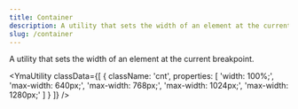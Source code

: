 ```yaml
---
title: Container
description: A utility that sets the width of an element at the current breakpoint.
slug: /container
---
```



A utility that sets the width of an element at the current breakpoint.

<YmaUtility
  classData={[
    {
      className: 'cnt',
      properties: [
        'width: 100%;', 'max-width: 640px;', 'max-width: 768px;', 'max-width: 1024px;', 'max-width: 1280px;'
      ]
    }
  ]}
/>